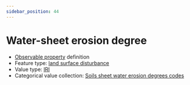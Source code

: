 ```yaml
---
sidebar_position: 44
---
```



# Water-sheet erosion degree

- [Observable property](/viewers/dawe-vocabs?uri=https://linked.data.gov.au/def/nrm/5f39a69f-c740-47e6-96d6-4ae18548830f) definition
- Feature type: [land surface disturbance](http://linked.data.gov.au/def/tern-cv/7e256d28-e686-4b6a-b64a-ac1b1a8f164d)
- Value type: [IRI](https://w3id.org/tern/ontologies/tern/IRI)
- Categorical value collection: [Soils sheet water erosion degrees codes](/viewers/dawe-vocabs?uri=https://linked.data.gov.au/def/nrm/7d0706e7-4424-486b-a501-1958c660110b)

<Example
  protocolModule="plot-soil-description"
  observableProperty="https://linked.data.gov.au/def/nrm/5f39a69f-c740-47e6-96d6-4ae18548830f"
/>

